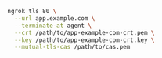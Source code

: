 ```bash
ngrok tls 80 \
  --url app.example.com \
  --terminate-at agent \
  --crt /path/to/app-example-com-crt.pem \
  --key /path/to/app-example-com-crt.key \
  --mutual-tls-cas /path/to/cas.pem
```
